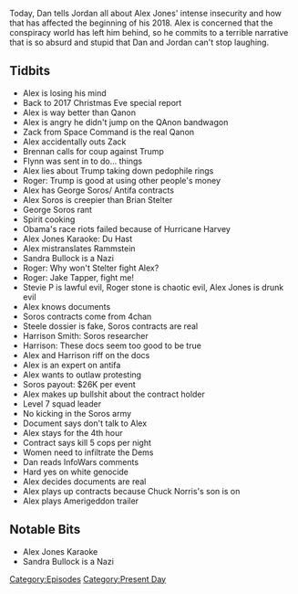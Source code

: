 {{Episode
    | title             = January 10-11, 2018
    | caption           = [https://knowledgefight.libsyn.com/knowledge-fight-jan-10-11-2018 Listen to this episode on Libsyn]
    | episodeNumber     = 118
    | length            = 02:36:13
    | airDate           = January 12, 2018
    | coverageStartDate = January 10, 2018
    | coverageEndDate   = January 11, 2018
    | episodeType       = [[:Category:Present Day|Present Day]]
    | appearance        = [[Zack from Space Command]], [[John Brennan]], [[Mike Flynn]], [[Roger Stone]], [[Steve P]], [[George Soros]], [[Brian Stelter]], [[Alex Soros]], [[Jake Tapper]], [[Harrison Smith]]
    | beverage          = Bell's 2 Hearted Ale
    | previousEpisode   = [[117: January 8, 2018]]
    | nextEpisode       = [[119: August 16, 2012]]
}}

{{Stub}}

Today, Dan tells Jordan all about Alex Jones' intense insecurity and how that has affected the beginning of his 2018. Alex is concerned that the conspiracy world has left him behind, so he commits to a terrible narrative that is so absurd and stupid that Dan and Jordan can't stop laughing.

==Tidbits==

*Alex is losing his mind
*Back to 2017 Christmas Eve special report
*Alex is way better than Qanon
*Alex is angry he didn't jump on the QAnon bandwagon
*Zack from Space Command is the real Qanon
*Alex accidentally  outs Zack
*Brennan calls for coup against Trump
*Flynn was sent in to do... things
*Alex lies about Trump taking down pedophile rings
*Roger: Trump is good at using other people's money
*Alex has George Soros/ Antifa contracts
*Alex Soros is creepier than Brian Stelter
*George Soros rant
*Spirit cooking
*Obama's race riots failed because of Hurricane Harvey
*Alex Jones Karaoke: Du Hast
*Alex mistranslates Rammstein
*Sandra Bullock is a Nazi
*Roger: Why won't Stelter fight Alex?
*Roger: Jake Tapper, fight me!
*Stevie P is lawful evil, Roger stone is chaotic evil, Alex Jones is drunk evil
*Alex knows documents
*Soros contracts come from 4chan
*Steele dossier is fake, Soros contracts are real
*Harrison Smith: Soros researcher
*Harrison: These docs seem too good to be true
*Alex and Harrison riff on the docs
*Alex is an expert on antifa
*Alex wants to outlaw protesting
*Soros payout: $26K per event
*Alex makes up bullshit about the contract holder
*Level 7 squad leader
*No kicking in the Soros army
*Document says don't talk to Alex
*Alex stays for the 4th hour
*Contract says kill 5 cops per night
*Women need to infiltrate the Dems
*Dan reads InfoWars comments
*Hard yes on white genocide
*Alex decides documents are real
*Alex plays up contracts because Chuck Norris's son is on
*Alex plays Amerigeddon trailer

==Notable Bits==

*Alex Jones Karaoke
*Sandra Bullock is a Nazi

[[Category:Episodes]]
[[Category:Present Day]]
